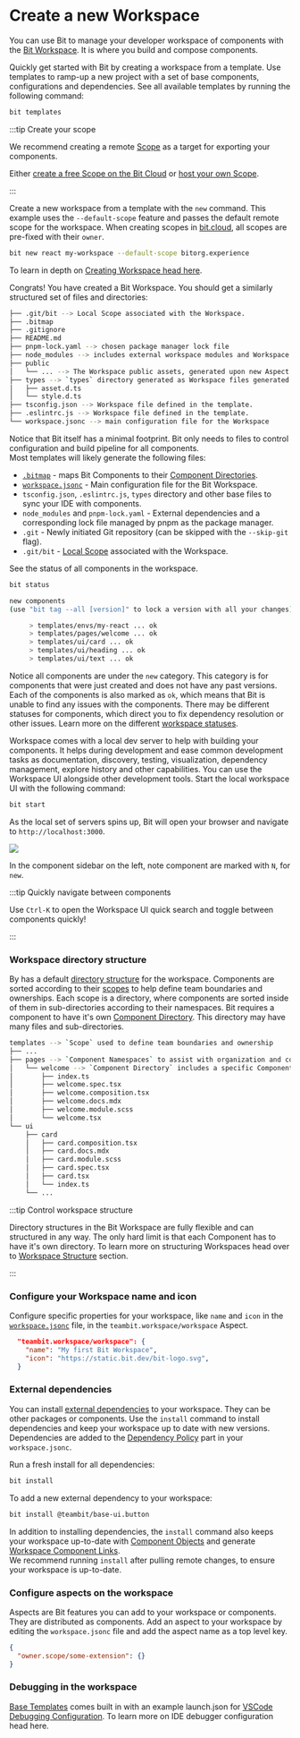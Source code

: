 
# Create a new Workspace

You can use Bit to manage your developer workspace of components with the [Bit Workspace](/workspace/workspace-overview). It is where you build and compose components.

Quickly get started with Bit by creating a workspace from a template. Use templates to ramp-up a new project with a set of base components, configurations and dependencies. See all available templates by running the following command:

```bash
bit templates
```

:::tip Create your scope

We recommend creating a remote [Scope](/scope/scope-overview) as a target for exporting your components.  

Either [create a free Scope on the Bit Cloud](https://bit.cloud) or [host your own Scope](/scope/running-a-scope-server).


:::

Create a new workspace from a template with the `new` command. This example uses the `--default-scope` feature and passes the default remote scope for the workspace. When creating scopes in [bit.cloud](https://bit.cloud), all scopes are pre-fixed with their `owner`.

```bash
bit new react my-workspace --default-scope bitorg.experience
```

To learn in depth on [Creating Workspace head here](/workspace/creating-workspaces).

Congrats! You have created a Bit Workspace. You should get a similarly structured set of files and directories:

```bash
├── .git/bit --> Local Scope associated with the Workspace.
├── .bitmap
├── .gitignore
├── README.md
├── pnpm-lock.yaml --> chosen package manager lock file
├── node_modules --> includes external workspace modules and Workspace Component Links.
├── public
│   └── ... --> The Workspace public assets, generated upon new Aspect configuration or the first time.
├── types --> `types` directory generated as Workspace files generated by the template.
│   ├── asset.d.ts
│   └── style.d.ts
├── tsconfig.json --> Workspace file defined in the template.
├── .eslintrc.js --> Workspace file defined in the template.
└── workspace.jsonc --> main configuration file for the Workspace
```

Notice that Bit itself has a minimal footprint. Bit only needs to files to control configuration and build pipeline for all components.  
Most templates will likely generate the following files:

- [`.bitmap`](/workspace/bitmap) - maps Bit Components to their [Component Directories](/workspace/component-directory).
- [`workspace.jsonc`](/workspace/workspace-configuration) - Main configuration file for the Bit Workspace.
- `tsconfig.json`, `.eslintrc.js`, `types` directory and other base files to sync your IDE with components.
- `node_modules` and `pnpm-lock.yaml` - External dependencies and a corresponding lock file managed by pnpm as the package manager.
- `.git` - Newly initiated Git repository (can be skipped with the `--skip-git` flag).
- `.git/bit` - [Local Scope](/scope/overview) associated with the Workspace.

See the status of all components in the workspace.

```bash
bit status
```

```bash
new components
(use "bit tag --all [version]" to lock a version with all your changes)

     > templates/envs/my-react ... ok
     > templates/pages/welcome ... ok
     > templates/ui/card ... ok
     > templates/ui/heading ... ok
     > templates/ui/text ... ok
```

Notice all components are under the `new` category. This category is for components that were just created and does not have any past versions. Each of the components is also marked as `ok`, which means that Bit is unable to find any issues with the components. There may be different statuses for components, which direct you to fix dependency resolution or other issues. Learn more on the different [workspace statuses](/workspace/workspace-status).

Workspace comes with a local dev server <!-- [local dev server](/workspace/workspace-ui) --> to help with building your components. It helps during development and ease common development tasks as documentation, discovery, testing, visualization, dependency management, explore history and other capabilities. You can use the Workspace UI alongside other development tools.  <!-- Bit runs a dev server for each type of components, according to their configuration. [readmore](/bundlers/dev-servers) -->
Start the local workspace UI with the following command:

```bash
bit start
```

As the local set of servers spins up, Bit will open your browser and navigate to `http://localhost:3000`.

<Image atl="workspace ui" src={workspaceUi} />

In the component sidebar on the left, note component are marked with `N`, for `new`.

:::tip Quickly navigate between components

Use `Ctrl-K` to open the Workspace UI quick search and toggle between components quickly!

:::

### Workspace directory structure

By has a default [directory structure](/workspace/directory-structure) for the workspace. Components are sorted according to their [scopes](/scope/overview) to help define team boundaries and ownerships. Each scope is a directory, where components are sorted inside of them in sub-directories according to their namespaces. <!-- [namespaces](/workspace/namespaces) -->
Bit requires a component to have it's own [Component Directory](/workspace/component-directory). This directory may have many files and sub-directories.

<!-- To learn more on [Repository Architecture head over here](/understanding-bit/repository-architecture/overview). -->

```bash
templates --> `Scope` used to define team boundaries and ownership
├── ...
├── pages --> `Component Namespaces` to assist with organization and configuration of components used
│   └── welcome --> `Component Directory` includes a specific Component implantation.
│       ├── index.ts
│       ├── welcome.spec.tsx
│       ├── welcome.composition.tsx
│       ├── welcome.docs.mdx
│       ├── welcome.module.scss
│       └── welcome.tsx
└── ui
    ├── card
    │   ├── card.composition.tsx
    │   ├── card.docs.mdx
    │   ├── card.module.scss
    │   ├── card.spec.tsx
    │   ├── card.tsx
    │   └── index.ts
    └── ...
```

:::tip Control workspace structure

Directory structures in the Bit Workspace are fully flexible and can structured in any way. The only hard limit is that each Component has to have it's own directory. To learn more on structuring Workspaces head over to [Workspace Structure](/workspace/workspace-structure) section.

:::

### Configure your Workspace name and icon

Configure specific properties for your workspace, like `name` and `icon` in the [`workspace.jsonc`](/workspace/workspace-configuration) file, in the `teambit.workspace/workspace` Aspect.

```json
  "teambit.workspace/workspace": {
    "name": "My first Bit Workspace",
    "icon": "https://static.bit.dev/bit-logo.svg",
  }
```

### External dependencies

You can install [external dependencies](/dependencies/external-dependencies) to your workspace. They can be other packages or components. Use the `install` command to install dependencies and keep your workspace up to date with new versions.  
Dependencies are added to the [Dependency Policy](/dependencies/dependency-policies) part in your `workspace.jsonc`.

Run a fresh install for all dependencies:

```bash
bit install
```

To add a new external dependency to your workspace:

```bash
bit install @teambit/base-ui.button
```

In addition to installing dependencies, the `install` command also keeps your workspace up-to-date with [Component Objects](/components/component-objects) and generate [Workspace Component Links](/workspace/component-links).  
We recommend running `install` after pulling remote changes, to ensure your workspace is up-to-date.

### Configure aspects on the workspace

Aspects are Bit features you can add to your workspace or components. They are distributed as components. Add an aspect to your workspace by editing the `workspace.jsonc` file and add the aspect name as a top level key.

```json
{
  "owner.scope/some-extension": {}
}
```

### Debugging in the workspace

[Base Templates](/dev-services-overview/generator/generate-workspace) comes built in with an example launch.json for [VSCode Debugging Configuration](https://code.visualstudio.com/docs/editor/debugging). To learn more on IDE debugger configuration head here.

<!--TODO Webstorm to be added here.
 -->
